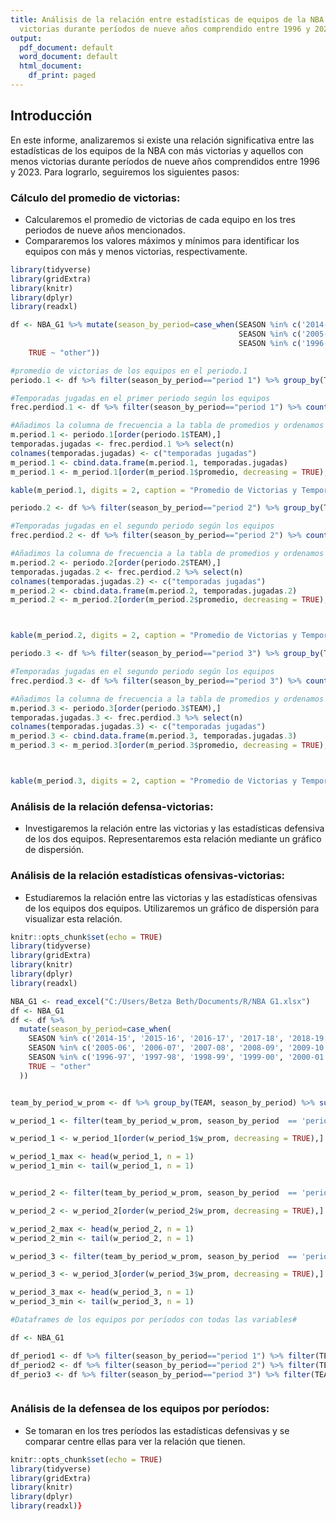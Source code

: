 ```yaml
---
title: Análisis de la relación entre estadísticas de equipos de la NBA con más y menos
  victorias durante períodos de nueve años comprendido entre 1996 y 2023.
output:
  pdf_document: default
  word_document: default
  html_document:
    df_print: paged
---
```

## Introducción

En este informe, analizaremos si existe una relación significativa entre las estadísticas de los equipos de la NBA con más victorias y aquellos con menos victorias durante períodos de nueve años comprendidos entre 1996 y 2023. Para lograrlo, seguiremos los siguientes pasos:

### Cálculo del promedio de victorias:
* Calcularemos el promedio de victorias de cada equipo en los tres periodos de nueve años mencionados.
* Compararemos los valores máximos y mínimos para identificar los equipos con más y menos victorias, respectivamente.
```r
library(tidyverse)
library(gridExtra)
library(knitr)
library(dplyr)
library(readxl)

df <- NBA_G1 %>% mutate(season_by_period=case_when(SEASON %in% c('2014-15', '2015-16', '2016-17', '2017-18', '2018-19', '2019-20', '2020-21', '2021-22', '2022-23') ~ "period 3",
                                                   SEASON %in% c('2005-06', '2006-07', '2007-08', '2008-09', '2009-10', '2010-11', '2011-12', '2012-13', '2013-14') ~ "period 2", 
                                                   SEASON %in% c('1996-97', '1997-98', '1998-99', '1999-00', '2000-01', '2001-02', '2002-03', '2003-04', '2004-05') ~ "period 1",
    TRUE ~ "other"))

#promedio de victorias de los equipos en el periodo.1
periodo.1 <- df %>% filter(season_by_period=="period 1") %>% group_by(TEAM) %>% summarise(promedio= mean(W))

#Temporadas jugadas en el primer periodo según los equipos
frec.perdiod.1 <- df %>% filter(season_by_period=="period 1") %>% count(TEAM) 

#Añadimos la columna de frecuencia a la tabla de promedios y ordenamos
m.period.1 <- periodo.1[order(periodo.1$TEAM),] 
temporadas.jugadas <- frec.perdiod.1 %>% select(n)
colnames(temporadas.jugadas) <- c("temporadas jugadas")
m_period.1 <- cbind.data.frame(m.period.1, temporadas.jugadas)
m_period.1 <- m_period.1[order(m_period.1$promedio, decreasing = TRUE),]

kable(m_period.1, digits = 2, caption = "Promedio de Victorias y Temporadas Jugadas en el Periodo 1")
```



```r
periodo.2 <- df %>% filter(season_by_period=="period 2") %>% group_by(TEAM) %>% summarise(promedio= mean(W))

#Temporadas jugadas en el segundo periodo según los equipos
frec.perdiod.2 <- df %>% filter(season_by_period=="period 2") %>% count(TEAM) 

#Añadimos la columna de frecuencia a la tabla de promedios y ordenamos
m.period.2 <- periodo.2[order(periodo.2$TEAM),] 
temporadas.jugadas.2 <- frec.perdiod.2 %>% select(n)
colnames(temporadas.jugadas.2) <- c("temporadas jugadas")
m_period.2 <- cbind.data.frame(m.period.2, temporadas.jugadas.2)
m_period.2 <- m_period.2[order(m_period.2$promedio, decreasing = TRUE),]



kable(m_period.2, digits = 2, caption = "Promedio de Victorias y Temporadas Jugadas en el Periodo 2")
```


```r
periodo.3 <- df %>% filter(season_by_period=="period 3") %>% group_by(TEAM) %>% summarise(promedio= mean(W))

#Temporadas jugadas en el segundo periodo según los equipos
frec.perdiod.3 <- df %>% filter(season_by_period=="period 3") %>% count(TEAM) 

#Añadimos la columna de frecuencia a la tabla de promedios y ordenamos
m.period.3 <- periodo.3[order(periodo.3$TEAM),] 
temporadas.jugadas.3 <- frec.perdiod.3 %>% select(n)
colnames(temporadas.jugadas.3) <- c("temporadas jugadas")
m_period.3 <- cbind.data.frame(m.period.3, temporadas.jugadas.3)
m_period.3 <- m_period.3[order(m_period.3$promedio, decreasing = TRUE),]



kable(m_period.3, digits = 2, caption = "Promedio de Victorias y Temporadas Jugadas en el Periodo 3")
```

### Análisis de la relación defensa-victorias:
* Investigaremos la relación entre las victorias y las estadísticas defensiva de los dos equipos. Representaremos esta relación mediante un gráfico de dispersión.

### Análisis de la relación estadísticas ofensivas-victorias:
* Estudiaremos la relación entre las victorias y las estadísticas ofensivas de los equipos dos equipos. Utilizaremos un gráfico de dispersión para visualizar esta relación.

```r
knitr::opts_chunk$set(echo = TRUE)
library(tidyverse)
library(gridExtra)
library(knitr)
library(dplyr)
library(readxl)

NBA_G1 <- read_excel("C:/Users/Betza Beth/Documents/R/NBA G1.xlsx")
df <- NBA_G1 
df <- df %>%
  mutate(season_by_period=case_when(
    SEASON %in% c('2014-15', '2015-16', '2016-17', '2017-18', '2018-19', '2019-20', '2020-21', '2021-22', '2022-23') ~ "period 3",
    SEASON %in% c('2005-06', '2006-07', '2007-08', '2008-09', '2009-10', '2010-11', '2011-12', '2012-13', '2013-14') ~ "period 2", 
    SEASON %in% c('1996-97', '1997-98', '1998-99', '1999-00', '2000-01', '2001-02', '2002-03', '2003-04', '2004-05') ~ "period 1",
    TRUE ~ "other"
  )) 


team_by_period_w_prom <- df %>% group_by(TEAM, season_by_period) %>% summarise(w_prom = sum(W)/9)

w_period_1 <- filter(team_by_period_w_prom, season_by_period  == 'period 1')

w_period_1 <- w_period_1[order(w_period_1$w_prom, decreasing = TRUE),]

w_period_1_max <- head(w_period_1, n = 1)
w_period_1_min <- tail(w_period_1, n = 1)


w_period_2 <- filter(team_by_period_w_prom, season_by_period  == 'period 2')  

w_period_2 <- w_period_2[order(w_period_2$w_prom, decreasing = TRUE),]

w_period_2_max <- head(w_period_2, n = 1)
w_period_2_min <- tail(w_period_2, n = 1)

w_period_3 <- filter(team_by_period_w_prom, season_by_period  == 'period 3')  

w_period_3 <- w_period_3[order(w_period_3$w_prom, decreasing = TRUE),]

w_period_3_max <- head(w_period_3, n = 1)
w_period_3_min <- tail(w_period_3, n = 1)

#Dataframes de los equipos por períodos con todas las variables#

df <- NBA_G1

df_period1 <- df %>% filter(season_by_period=="period 1") %>% filter(TEAM=="Los Angeles Lakers"|TEAM=="Golden State Warriors")
df_period2 <- df %>% filter(season_by_period=="period 2") %>% filter(TEAM=="San Antonio Spurs"|TEAM=="Minnesota Timberwolves")
df_perio3 <- df %>% filter(season_by_period=="period 3") %>% filter(TEAM=="Golden State Warriors"|TEAM=="Orlando Magic")                                                                    



```

### Análisis de la defensea de los equipos por períodos:
* Se tomaran en los tres períodos las estadísticas defensivas y se comparar centre ellas para ver la relación que tienen.

```r
knitr::opts_chunk$set(echo = TRUE)
library(tidyverse)
library(gridExtra)
library(knitr)
library(dplyr)
library(readxl)}

```




